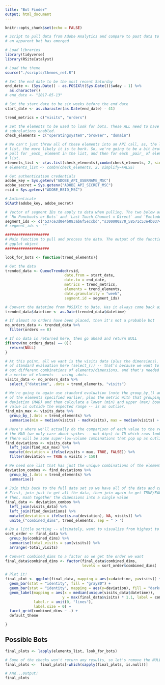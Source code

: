 ```yaml
---
title: "Bot Finder"
output: html_document
---
```


```r
knitr::opts_chunk$set(echo = FALSE)
```

```r
# Script to pull data from Adobe Analytics and compare to past data to see if
# an apparent bot has emerged

# Load libraries
library(tidyverse)
library(RSiteCatalyst)

# Load the theme
source("./scripts/themes_ref.R")

# Set the end date to be the most recent Saturday
end_date <- (Sys.Date() - as.POSIXlt(Sys.Date())$wday - 1) %>%
  as.character()
# end_date <- "2017-05-13"

# Set the start date to be six weeks before the end date
start_date <- as.character(as.Date(end_date) - 41) 

trend_metrics = c("visits", "orders")

# Set the elements to be used to look for bots. These ALL need to have
# subrelations enabled.
check_elements = c("operatingsystem","browser", "domain")

# We can't just throw all of these elements into an API call, as, the longer the
# list, the more likely it is to bork. So, we're going to be a bit brute force and
# pull for _each_ element in the list, and then for each _pair_ of elements in the
# list.
elements_list <- c(as.list(check_elements),combn(check_elements, 2, simplify=FALSE))
# elements_list <- combn(check_elements, 2, simplify=FALSE)

# Get authentication credentials
adobe_key = Sys.getenv("ADOBE_API_USERNAME_MSC")
adobe_secret = Sys.getenv("ADOBE_API_SECRET_MSC")
rsid = Sys.getenv("ADOBE_RSID_MSC")

# Authenticate
SCAuth(adobe_key, adobe_secret)

# Vector of segment IDs to apply to data when pulling. The two below are
# `No Punchouts or Bots` and `Last Touch Channel = Direct` and `Exclude: Identified Bots`
segment_ids <- c("537ce3d0e4b083ab6f5eccbd","s300000270_58571c53e4b0374f4d0c19d0", "s300000270_595401b317a04517c5a37365")
# segment_ids <- ""

####################
# Main function to pull and process the data. The output of the function is a
# ggplot object
####################

look_for_bots <- function(trend_elements){

# Get the data
trended_data <- QueueTrended(rsid,
                           date.from = start_date,
                           date.to = end_date,
                           metrics = trend_metrics,
                           elements = trend_elements,
                           date.granularity = "week",
                           segment.id = segment_ids)

# Convert the datetime from POSIXlt to Date. Has it always come back as POSIXlt?
trended_data$datetime <- as.Date(trended_data$datetime)

# If almost no orders have been placed, then it's not a probable bot
no_orders_data <- trended_data %>%
  filter(orders == 0)

# If no data is returned here, then go ahead and return NULL
if(nrow(no_orders_data) == 0){
  return(NULL)
}

# At this point, all we want is the visits data (plus the dimensions). Note the use
# of standard evaluation here (select_()) -- that's because we want to be able to try
# out different combinations of elements/dimensions, and that's needed to pass in 
# a vector of elements -- using .dots.
visits_data <- no_orders_data %>%
  select_("datetime", .dots = trend_elements, "visits")

# We're going to again use standard evaluation (note the group_by_() and .dots) to group by all
# of the elements specified earlier, plus the metric With that grouping, we then calculate the median absolute
# deviation (MAD) and then calculate a lower (min) and upper (max) bound for whether a 
# value is outside the expected range -- is an outlier.
find_min_max <- visits_data %>%
  group_by_(.dots = trend_elements) %>%
  summarise(min = median(visits) - mad(visits), max = median(visits) + mad(visits))

# Here's where we'll actually do the comparison of each value to the respective median PLUS 
# the MAD (we only care about spikes -- not dips) to ID which rows look to be a positive outlier. 
# There will be some super-low-volume combinations that pop up as outliers, so set a threshold for those.
find_deviations <- visits_data %>%
  left_join(find_min_max) %>%
  mutate(deviation = ifelse(visits > max, TRUE, FALSE)) %>%
  filter(deviation == TRUE & visits > 150) 

# We need one list that has just the unique combinations of the elements
deviation_combos <- find_deviations %>% 
  group_by_(.dots = trend_elements) %>%
  summarise()
    
# Join this back to the full data set so we have all of the data and can see the spike.
# First, join just to get all the data, then join again to get TRUE/FALSE on deviations.
# Then, mash together the dimensions into a single value
final_data <- deviation_combos %>%
  left_join(visits_data) %>% 
  left_join(find_deviations) %>% 
  mutate(deviation = ifelse(is.na(deviation), NA, visits)) %>% 
  unite_("combined_dims", trend_elements, sep = " > ")

# Do a little sorting -- ultimately, want to visualize from highest to lowest traffic
sort_order <- final_data %>% 
  group_by(combined_dims) %>% 
  summarise(total_visits = sum(visits)) %>% 
  arrange(-total_visits)

# Convert combined_dims to a factor so we get the order we want
final_data$combined_dims <- factor(final_data$combined_dims,
                                   levels = sort_order$combined_dims)

# Plot it!
final_plot <- ggplot(final_data, mapping = aes(x=datetime, y=visits)) +
  geom_bar(stat = "identity", fill = "gray80") +
  geom_bar(stat = "identity", mapping = aes(y=deviation), fill = "darkred") +
  geom_label(mapping = aes(x = median(unique(visits_data$datetime)), 
                          y = max(final_data$visits) * 1.1, label = combined_dims),
             label.r = unit(0, "lines"),
             label.size = 0) +
  facet_grid(combined_dims ~ .) +
  default_theme

}

```

## Possible Bots

```r

final_plots <- lapply(elements_list, look_for_bots)

# Some of the checks won't return any results, so let's remove the NULL elements
final_plots <-  final_plots[-which(sapply(final_plots, is.null))]

# And...output!
final_plots

```

